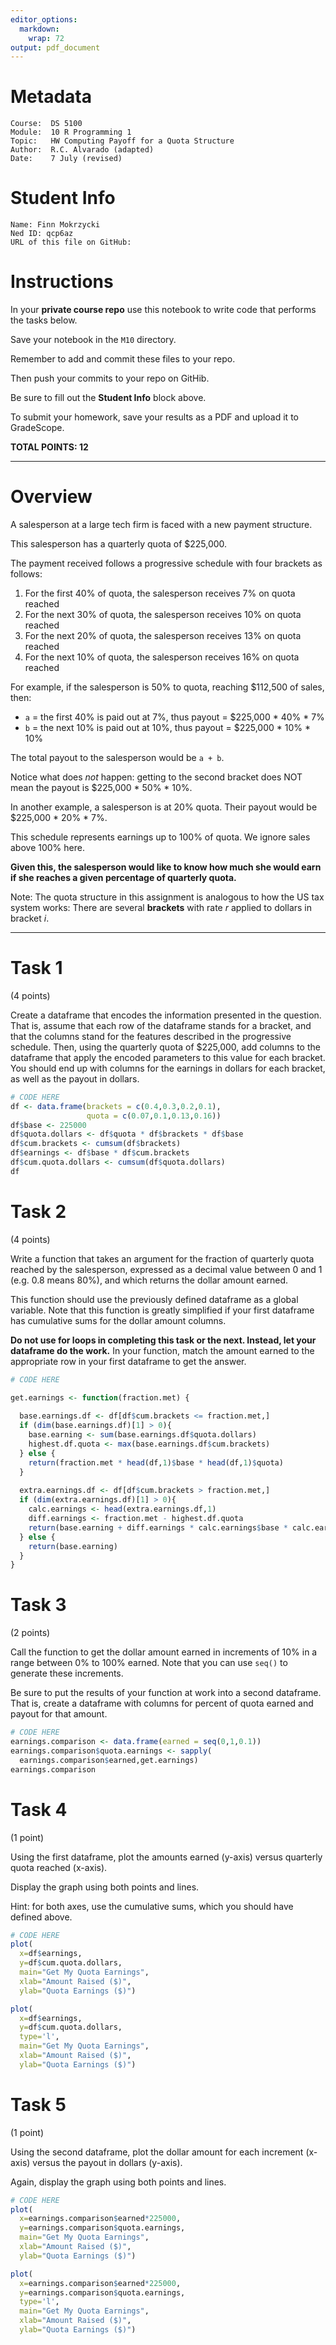 ```yaml
---
editor_options:
  markdown:
    wrap: 72
output: pdf_document
---
```


# Metadata

```         
Course:  DS 5100
Module:  10 R Programming 1
Topic:   HW Computing Payoff for a Quota Structure
Author:  R.C. Alvarado (adapted)
Date:    7 July (revised)
```

# Student Info

```         
Name: Finn Mokrzycki
Ned ID: qcp6az
URL of this file on GitHub:
```

# Instructions

In your **private course repo** use this notebook to write code that
performs the tasks below.

Save your notebook in the `M10` directory.

Remember to add and commit these files to your repo.

Then push your commits to your repo on GitHib.

Be sure to fill out the **Student Info** block above.

To submit your homework, save your results as a PDF and upload it to
GradeScope.

**TOTAL POINTS: 12**

------------------------------------------------------------------------

# Overview

A salesperson at a large tech firm is faced with a new payment
structure.

This salesperson has a quarterly quota of \$225,000.

The payment received follows a progressive schedule with four brackets
as follows:

1.  For the first 40% of quota, the salesperson receives 7% on quota
    reached
2.  For the next 30% of quota, the salesperson receives 10% on quota
    reached
3.  For the next 20% of quota, the salesperson receives 13% on quota
    reached
4.  For the next 10% of quota, the salesperson receives 16% on quota
    reached

For example, if the salesperson is 50% to quota, reaching \$112,500 of
sales, then:

-   `a` = the first 40% is paid out at 7%, thus payout = \$225,000 \*
    40% \* 7%
-   `b` = the next 10% is paid out at 10%, thus payout = \$225,000 \*
    10% \* 10%

The total payout to the salesperson would be `a + b`.

Notice what does *not* happen: getting to the second bracket does NOT
mean the payout is \$225,000 \* 50% \* 10%.

In another example, a salesperson is at 20% quota. Their payout would be
\$225,000 \* 20% \* 7%.

This schedule represents earnings up to 100% of quota. We ignore sales
above 100% here.

**Given this, the salesperson would like to know how much she would earn
if she reaches a given percentage of quarterly quota.**

Note: The quota structure in this assignment is analogous to how the US
tax system works: There are several **brackets** with rate $r$ applied
to dollars in bracket $i$.

------------------------------------------------------------------------

# Task 1

(4 points)

Create a dataframe that encodes the information presented in the
question. That is, assume that each row of the dataframe stands for a
bracket, and that the columns stand for the features described in the
progressive schedule. Then, using the quarterly quota of \$225,000, add
columns to the dataframe that apply the encoded parameters to this value
for each bracket. You should end up with columns for the earnings in
dollars for each bracket, as well as the payout in dollars.

```r
# CODE HERE
df <- data.frame(brackets = c(0.4,0.3,0.2,0.1),
                 quota = c(0.07,0.1,0.13,0.16))
df$base <- 225000
df$quota.dollars <- df$quota * df$brackets * df$base
df$cum.brackets <- cumsum(df$brackets)
df$earnings <- df$base * df$cum.brackets
df$cum.quota.dollars <- cumsum(df$quota.dollars)
df
```

# Task 2

(4 points)

Write a function that takes an argument for the fraction of quarterly
quota reached by the salesperson, expressed as a decimal value between
$0$ and $1$ (e.g. $0.8$ means $80\%$), and which returns the dollar
amount earned.

This function should use the previously defined dataframe as a global
variable. Note that this function is greatly simplified if your first
dataframe has cumulative sums for the dollar amount columns.

**Do not use for loops in completing this task or the next. Instead, let
your dataframe do the work.** In your function, match the amount earned
to the appropriate row in your first dataframe to get the answer.

```r
# CODE HERE

get.earnings <- function(fraction.met) {
  
  base.earnings.df <- df[df$cum.brackets <= fraction.met,]
  if (dim(base.earnings.df)[1] > 0){
    base.earning <- sum(base.earnings.df$quota.dollars)
    highest.df.quota <- max(base.earnings.df$cum.brackets)
  } else {
    return(fraction.met * head(df,1)$base * head(df,1)$quota)
  }
  
  extra.earnings.df <- df[df$cum.brackets > fraction.met,]
  if (dim(extra.earnings.df)[1] > 0){
    calc.earnings <- head(extra.earnings.df,1)
    diff.earnings <- fraction.met - highest.df.quota
    return(base.earning + diff.earnings * calc.earnings$base * calc.earnings$quota)
  } else {
    return(base.earning)
  }
}
```

# Task 3

(2 points)

Call the function to get the dollar amount earned in increments of
$10\%$ in a range between $0\%$ to $100\%$ earned. Note that you can use
`seq()` to generate these increments.

Be sure to put the results of your function at work into a second
dataframe. That is, create a dataframe with columns for percent of quota
earned and payout for that amount.

```r
# CODE HERE
earnings.comparison <- data.frame(earned = seq(0,1,0.1))
earnings.comparison$quota.earnings <- sapply(
  earnings.comparison$earned,get.earnings)
earnings.comparison
```

# Task 4

(1 point)

Using the first dataframe, plot the amounts earned (y-axis) versus
quarterly quota reached (x-axis).

Display the graph using both points and lines.

Hint: for both axes, use the cumulative sums, which you should have
defined above.

```r
# CODE HERE
plot(
  x=df$earnings,
  y=df$cum.quota.dollars,
  main="Get My Quota Earnings", 
  xlab="Amount Raised ($)", 
  ylab="Quota Earnings ($)")
```

```r
plot(
  x=df$earnings,
  y=df$cum.quota.dollars,
  type='l',
  main="Get My Quota Earnings", 
  xlab="Amount Raised ($)", 
  ylab="Quota Earnings ($)")
```

# Task 5

(1 point)

Using the second dataframe, plot the dollar amount for each increment
(x-axis) versus the payout in dollars (y-axis).

Again, display the graph using both points and lines.

```r
# CODE HERE
plot(
  x=earnings.comparison$earned*225000,
  y=earnings.comparison$quota.earnings,
  main="Get My Quota Earnings", 
  xlab="Amount Raised ($)", 
  ylab="Quota Earnings ($)")
```

```r
plot(
  x=earnings.comparison$earned*225000,
  y=earnings.comparison$quota.earnings,
  type='l',
  main="Get My Quota Earnings", 
  xlab="Amount Raised ($)", 
  ylab="Quota Earnings ($)")
```
